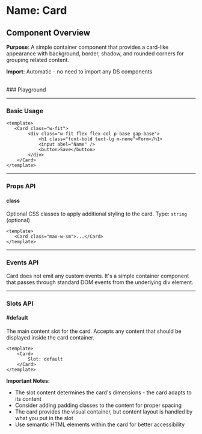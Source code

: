 
<Meta of={Card} />

# Name: Card
## Component Overview

**Purpose**: A simple container component that provides a card-like appearance with background, border, shadow, and rounded corners for grouping related content.

**Import**: Automatic - no need to import any DS components

<br />
### Playground

<Canvas of={Card.Primary} />
<Controls />

---

### Basic Usage

```vue
<template>
   <Card class="w-fit">
        <div class="w-fit flex flex-col p-base gap-base">
            <h1 class="font-bold text-lg m-none">Form</h1>
            <input abel="Name" />
            <button>Save</button>
        </div>
    </Card>
</template>
```

<Canvas sourceState="none" of={Card.Form} />

---

### Props API

#### class
Optional CSS classes to apply additional styling to the card. Type: `string` (optional)

```vue
<template>
   <Card class="max-w-sm">...</Card>
</template>
```

---

### Events API

Card does not emit any custom events. It's a simple container component that passes through standard DOM events from the underlying div element.

---

### Slots API

#### #default
The main content slot for the card. Accepts any content that should be displayed inside the card container.

```vue
<template>
    <Card>
        Slot: default
    </Card>
</template>
```

**Important Notes:**
- The slot content determines the card's dimensions - the card adapts to its content
- Consider adding padding classes to the content for proper spacing
- The card provides the visual container, but content layout is handled by what you put in the slot
- Use semantic HTML elements within the card for better accessibility